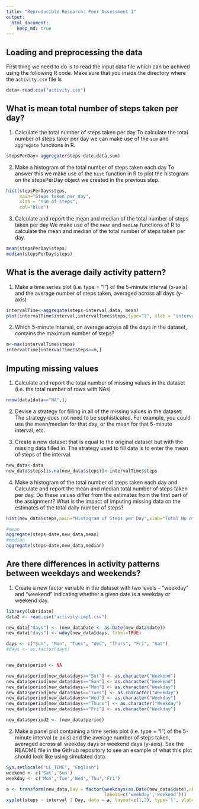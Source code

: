 ```yaml
---
title: "Reproducible Research: Peer Assessment 1"
output: 
  html_document:
    keep_md: true
---
```


## Loading and preprocessing the data
First thing we need to do is to read the input data file which can be achived using the following R code.
Make sure that you inside the directory where the `activity.csv` file is
```r
data<-read.csv("activity.csv")
```


## What is mean total number of steps taken per day?
1. Calculate the total number of steps taken per day
To calculate the  total number of steps taker per day we can make use of the `sum` and `aggregate` functions in R. 
```r
stepsPerDay<-aggregate(steps~date,data,sum)
```
2. Make a histogram of the total number of steps taken each day
To answer this we make use of the `hist` function in R to plot the histogram on the stepsPerDay object we created in the previous step.
```r
hist(stepsPerDay$steps,
     main="Steps taken per day",
     xlab = "sum of steps",
     col="blue")
```

3. Calculate and report the mean and median of the total number of steps taken per day
We make use of the `mean` and `median` functions of R to calculate the mean and median of the total number of steps taken per day.
```r
mean(stepsPerDay$steps)
median(stepsPerDay$steps)
```

## What is the average daily activity pattern?
1. Make a time series plot (i.e. type = "l") of the 5-minute interval (x-axis) and the average number of steps taken, averaged across all days (y-axis)
```r
intervalTime<-aggregate(steps~interval,data, mean)
plot(intervalTime$interval,intervalTime$steps,type="l", xlab = "interval",ylab = "number of steps")
```

2. Which 5-minute interval, on average across all the days in the dataset, contains the maximum number of steps?
```r
m<-max(intervalTime$steps)
intervalTime[intervalTime$steps==m,]
```
## Imputing missing values
1. Calculate and report the total number of missing values in the dataset (i.e. the total number of rows with NAs)
```r
nrow(data[data=="NA",])
```

2. Devise a strategy for filling in all of the missing values in the dataset. The strategy does not need to be sophisticated. For example, you could use the mean/median for that day, or the mean for that 5-minute interval, etc.

3. Create a new dataset that is equal to the original dataset but with the missing data filled in.
The strategy used to fill data is to enter the mean of steps of the interval.
```r
new_data<-data
new_data$steps[is.na(new_data$steps)]<-intervalTime$steps
```

4. Make a histogram of the total number of steps taken each day and Calculate and report the mean and median total number of steps taken per day. Do these values differ from the estimates from the first part of the assignment? What is the impact of imputing missing data on the estimates of the total daily number of steps?
```r
hist(new_data$steps,main="Histogram of Steps per Day",xlab="Total No of Steps per Day",ylab="Frequency",col='blue')

#mean
aggregate(steps~date,new_data,mean)
#median
aggregate(steps~date,new_data,median)
```
## Are there differences in activity patterns between weekdays and weekends?
1. Create a new factor variable in the dataset with two levels – “weekday” and “weekend” indicating whether a given date is a weekday or weekend day.
```r
library(lubridate)
data2 <- read.csv("activity-imp1.csv")

new_data["days"] <- (new_dataDate <- as.Date(new_data$date))
new_data["days"] <- wday(new_data$days, label=TRUE)

days <- c("Sun", "Mon", "Tues", "Wed", "Thurs", "Fri", "Sat")
#days <- as.factor(days)


new_data$period <- NA

new_data$period[new_data$days=="Sat"] <- as.character("Weekend") 
new_data$period[new_data$days=="Sun"] <- as.character("Weekend") 
new_data$period[new_data$days=="Mon"] <- as.character("Weekday") 
new_data$period[new_data$days=="Tues"] <- as.character("Weekday")  
new_data$period[new_data$days=="Wed"] <- as.character("Weekday")  
new_data$period[new_data$days=="Thurs"] <- as.character("Weekday")  
new_data$period[new_data$days=="Fri"] <- as.character("Weekday")  

new_data$period2 <- (new_data$period)


```

2. Make a panel plot containing a time series plot (i.e. type = "l") of the 5-minute interval (x-axis) and the average number of steps taken, averaged across all weekday days or weekend days (y-axis). See the README file in the GitHub repository to see an example of what this plot should look like using simulated data.
```r
Sys.setlocale("LC_TIME", "English")
weekend <- c('Sat','Sun')
weekday <- c('Mon','Tue','Wed','Thu','Fri')

a <- transform(new_data,Day = factor(weekdays(as.Date(new_data$date),abbreviate=TRUE) %in% weekend, 
                                     labels=c('weekday','weekend')))
xyplot(steps ~ interval | Day, data = a, layout=c(1,2), type='l', ylab="Average steps per interval")

```

